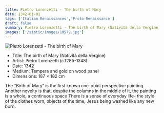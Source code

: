 ```yaml
---
title: Pietro Lorenzetti - The birth of Mary
date: 1342-01-01
tags: ['Italian Renaissances','Proto-Renaissance']
draft: false
summary: Pietro Lorenzetti - The birth of Mary (Natività della Vergine)
images: ['/static/images/10572.jpg']
---
```


![Pietro Lorenzetti - The birth of Mary](/static/images/10572.jpg)

* Title: The birth of Mary (Natività della Vergine)
* Artist: Pietro Lorenzetti (c.1285-1348)
* Date: 1342
* Medium: Tempera and gold on wood panel
* Dimensions: 187 × 182 cm

The “Birth of Mary” is the first known one-point perspective painting. Another novelty is that, despite the columns in the middle of it, the painting is a whole, a continuous space There is a sense of everyday life- the style of the clothes worn, objects of the time, Jesus being washed like any new born.
